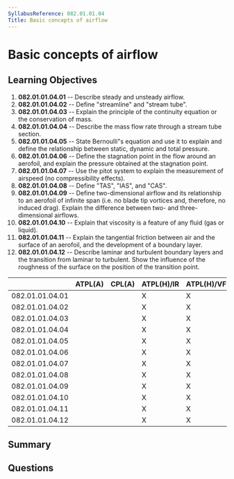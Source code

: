 ```yaml
---
SyllabusReference: 082.01.01.04
Title: Basic concepts of airflow
---
```


# Basic concepts of airflow

## Learning Objectives

1.  **082.01.01.04.01** -- Describe steady and unsteady airflow.
2.  **082.01.01.04.02** -- Define "streamline" and "stream tube".
3.  **082.01.01.04.03** -- Explain the principle of the continuity equation or
    the conservation of mass.
4.  **082.01.01.04.04** -- Describe the mass flow rate through a stream tube
    section.
5.  **082.01.01.04.05** -- State Bernoulli"s equation and use it to explain and
    define the relationship between static, dynamic and total pressure.
6.  **082.01.01.04.06** -- Define the stagnation point in the flow around an
    aerofoil, and explain the pressure obtained at the stagnation point.
7.  **082.01.01.04.07** -- Use the pitot system to explain the measurement of
    airspeed (no compressibility effects).
8.  **082.01.01.04.08** -- Define "TAS", "IAS", and "CAS".
9.  **082.01.01.04.09** -- Define two-dimensional airflow and its relationship to
    an aerofoil of infinite span (i.e. no blade tip vortices and, therefore, no
    induced drag). Explain the difference between two- and three-dimensional
    airflows.
10. **082.01.01.04.10** -- Explain that viscosity is a feature of any fluid (gas
    or liquid).
11. **082.01.01.04.11** -- Explain the tangential friction between air and the
    surface of an aerofoil, and the development of a boundary layer.
12. **082.01.01.04.12** -- Describe laminar and turbulent boundary layers and
    the transition from laminar to turbulent. Show the influence of the
    roughness of the surface on the position of the transition point.

|                 | ATPL(A) | CPL(A) | ATPL(H)/IR | ATPL(H)/VFR | CPL(H) | IR | CBIR(A) |
| --------------- | ------- | ------ | ---------- | ----------- | ------ | -- | ------- |
| 082.01.01.04.01 |         |        | X          | X           | X      |    |         |
| 082.01.01.04.02 |         |        | X          | X           | X      |    |         |
| 082.01.01.04.03 |         |        | X          | X           | X      |    |         |
| 082.01.01.04.04 |         |        | X          | X           | X      |    |         |
| 082.01.01.04.05 |         |        | X          | X           | X      |    |         |
| 082.01.01.04.06 |         |        | X          | X           | X      |    |         |
| 082.01.01.04.07 |         |        | X          | X           | X      |    |         |
| 082.01.01.04.08 |         |        | X          | X           | X      |    |         |
| 082.01.01.04.09 |         |        | X          | X           | X      |    |         |
| 082.01.01.04.10 |         |        | X          | X           | X      |    |         |
| 082.01.01.04.11 |         |        | X          | X           | X      |    |         |
| 082.01.01.04.12 |         |        | X          | X           | X      |    |         |

## Summary

## Questions
